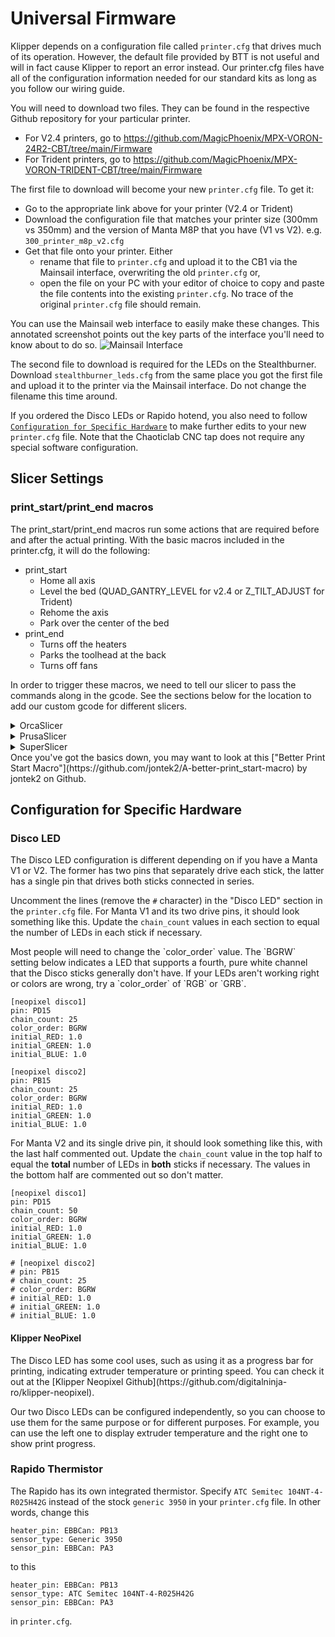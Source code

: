 #  Universal Firmware 

Klipper depends on a configuration file called `printer.cfg` that drives much of its operation.  However, the default file provided by BTT is not useful and will in fact cause Klipper to report an error instead.  Our printer.cfg files have all of the configuration information needed for our standard kits as long as you follow our wiring guide.

You will need to download two files. They can be found in the respective Github repository for your particular printer.
- For V2.4 printers, go to https://github.com/MagicPhoenix/MPX-VORON-24R2-CBT/tree/main/Firmware
- For Trident printers, go to https://github.com/MagicPhoenix/MPX-VORON-TRIDENT-CBT/tree/main/Firmware

The first file to download will become your new `printer.cfg` file.  To get it:
- Go to the appropriate link above for your printer (V2.4 or Trident)
- Download the configuration file that matches your printer size (300mm vs 350mm) and the version of Manta M8P that you have (V1 vs V2).  e.g. `300_printer_m8p_v2.cfg`
- Get that file onto your printer.  Either
    - rename that file to `printer.cfg` and upload it to the CB1 via the Mainsail interface, overwriting the old `printer.cfg` or,
    - open the file on your PC with your editor of choice to copy and paste the file contents into the existing `printer.cfg`.  No trace of the original `printer.cfg` file should remain.
    
You can use the Mainsail web interface to easily make these changes. This annotated screenshot points out the key parts of the interface you'll need to know about to do so.
![Mainsail Interface](https://img.mpx.wiki/i/2024/01/24/65aff0f1451af.webp)

The second file to download is required for the LEDs on the Stealthburner.  Download `stealthburner_leds.cfg` from the same place you got the first file and upload it to the printer via the Mainsail interface.  Do not change the filename this time around.

If you ordered the Disco LEDs or Rapido hotend, you also need to follow [`Configuration for Specific Hardware`](#configuration-for-specific-hardware) to make further edits to your new `printer.cfg` file.  Note that the Chaoticlab CNC tap does not require any special software configuration.


## Slicer Settings

### print_start/print_end macros
The print_start/print_end macros run some actions that are required before and after the actual printing. With the basic macros included in the printer.cfg, it will do the following:
- print_start
    - Home all axis
    - Level the bed (QUAD_GANTRY_LEVEL for v2.4 or Z_TILT_ADJUST for Trident)
    - Rehome the axis
    - Park over the center of the bed
- print_end
    - Turns off the heaters
    - Parks the toolhead at the back
    - Turns off fans

In order to trigger these macros, we need to tell our slicer to pass the commands along in the gcode. See the sections below for the location to add our custom gcode for different slicers.

<details>
    <summary>OrcaSlicer</summary>
    
    The custom gcode settings are under Printer setting > Machine G-code (You will need to enable advanced settings to see it)

    ![Orca_Machine_G-Code2.webp](https://img.mpx.wiki/i/2024/01/23/65af007baa676.webp)

    Machine start G-code
    ```
    M190 S[bed_temperature_initial_layer_single]
    M109 S150
    PRINT_START
    M109 S[nozzle_temperature_initial_layer]
    ```

    Machine end G-code
    ```
    PRINT_END
    ```
</details>
<details>
    <summary>PrusaSlicer</summary>
    
    The custom gcode settings are under Printer Setting > Custom G-code (You will need to enable Expert settings to see it)

    ![Prusa_Machine_G-Code2.webp](https://img.mpx.wiki/i/2024/01/23/65af08b16fb19.webp)

    Start G-code
    ```
    M190 S[first_layer_bed_temperature]
    M109 S150
    PRINT_START
    M109 S[first_layer_temperature[initial_extruder]]
    ```

    End G-code
    ```
    PRINT_END
    ```
</details>
<details>
    <summary>SuperSlicer</summary>
    
    The custom gcode settings are under Printer Setting > Custom G-code (You will need to enable Expert settings to see it)

    ![Super_Machine_G-Code.webp](https://img.mpx.wiki/i/2024/01/23/65af07c747863.webp)

    Start G-code
    ```
    M190 S[first_layer_bed_temperature]
    M109 S150
    PRINT_START
    M109 S{first_layer_temperature[initial_extruder] + extruder_temperature_offset[initial_extruder]}
    ```

    End G-code
    ```
    PRINT_END
    ```
</details>

<Callout type="info">
Once you've got the basics down, you may want to look at this ["Better Print Start Macro"](https://github.com/jontek2/A-better-print_start-macro) by jontek2 on Github.
</Callout>

## Configuration for Specific Hardware

### Disco LED
<Callout type="info">
The Disco LED configuration is different depending on if you have a Manta V1 or V2.  The former has two pins that separately drive each stick, the latter has a single pin that drives both sticks connected in series.
</Callout>

Uncomment the lines (remove the `#` character) in the "Disco LED" section in the `printer.cfg` file.  For Manta V1 and its two drive pins, it should look something like this.    Update the ```chain_count``` values in each section to equal the number of LEDs in each stick if necessary.

<Callout type="info">
Most people will need to change the `color_order` value.  The `BGRW` setting below indicates a LED that supports a fourth, pure white channel that the Disco sticks generally don't have.  If your LEDs aren't working right or colors are wrong, try a `color_order` of `RGB` or `GRB`.
</Callout>

```
[neopixel disco1]
pin: PD15
chain_count: 25
color_order: BGRW
initial_RED: 1.0
initial_GREEN: 1.0
initial_BLUE: 1.0
 
[neopixel disco2]
pin: PB15
chain_count: 25
color_order: BGRW
initial_RED: 1.0
initial_GREEN: 1.0
initial_BLUE: 1.0
```

For Manta V2 and its single drive pin, it should look something like this, with the last half commented out.  Update the ```chain_count``` value in the top half to equal the **total** number of LEDs in **both** sticks if necessary.  The values in the bottom half are commented out so don't matter.
```
[neopixel disco1]
pin: PD15
chain_count: 50
color_order: BGRW
initial_RED: 1.0
initial_GREEN: 1.0
initial_BLUE: 1.0
 
# [neopixel disco2]
# pin: PB15
# chain_count: 25
# color_order: BGRW
# initial_RED: 1.0
# initial_GREEN: 1.0
# initial_BLUE: 1.0
```

#### Klipper NeoPixel

<Callout type="info">
The Disco LED has some cool uses, such as using it as a progress bar for printing, indicating extruder temperature or printing speed.  You can check it out at the [Klipper Neopixel Github](https://github.com/digitalninja-ro/klipper-neopixel).
</Callout>

Our two Disco LEDs can be configured independently, so you can choose to use them for the same purpose or for different purposes. For example, you can use the left one to display extruder temperature and the right one to show print progress.

### Rapido Thermistor

The Rapido has its own integrated thermistor. Specify `ATC Semitec 104NT-4-R025H42G` instead of the stock `generic 3950` in your `printer.cfg` file.  In other words, change this

```
heater_pin: EBBCan: PB13
sensor_type: Generic 3950
sensor_pin: EBBCan: PA3
```

to this
```
heater_pin: EBBCan: PB13
sensor_type: ATC Semitec 104NT-4-R025H42G
sensor_pin: EBBCan: PA3
```
in `printer.cfg`.

